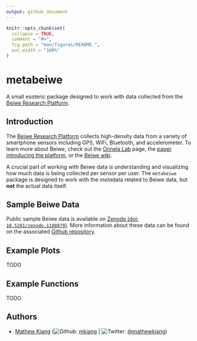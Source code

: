 ```yaml
---
output: github_document
---
```


<!-- README.md is generated from README.Rmd. Please edit that file -->

```r
knitr::opts_chunk$set(
  collapse = TRUE,
  comment = "#>",
  fig.path = "man/figures/README-",
  out.width = "100%"
)
```
# metabeiwe

A small esoteric package designed to work with data collected from the [Beiwe Research Platform](https://www.hsph.harvard.edu/onnela-lab/beiwe-research-platform/). 

## Introduction

The [Beiwe Research Platform](https://www.hsph.harvard.edu/onnela-lab/beiwe-research-platform/) collects high-density data from a variety of smartphone sensors including GPS, WiFi, Bluetooth, and accelerometer. To learn more about Beiwe, check out the [Onnela Lab](https://www.hsph.harvard.edu/onnela-lab/beiwe-research-platform/) page, the [paper introducing the platform](https://mental.jmir.org/2016/2/e16/), or the [Beiwe wiki](http://wiki.beiwe.org/).

A crucial part of working with Beiwe data is understanding and visualizing how much data is being collected per sensor per user. The `metabeiwe` package is designed to work with the *meta*data related to Beiwe data, but **not** the actual data itself. 

## Sample Beiwe Data

Public sample Beiwe data is available on [Zenodo (doi: `10.5281/zenodo.1188879`)](https://zenodo.org/record/1188879). More information about these data can be found on the associated [Github repository](https://github.com/mkiang/beiwe_data_sample).

## Example Plots

TODO

## Example Functions

TODO

## Authors
- [Mathew Kiang](https://mathewkiang.com) (![Github](http://i.imgur.com/9I6NRUm.png): [mkiang](https://github.com/mkiang) | ![Twitter](http://i.imgur.com/wWzX9uB.png): [\@mathewkiang](https://twitter.com/mathewkiang))



